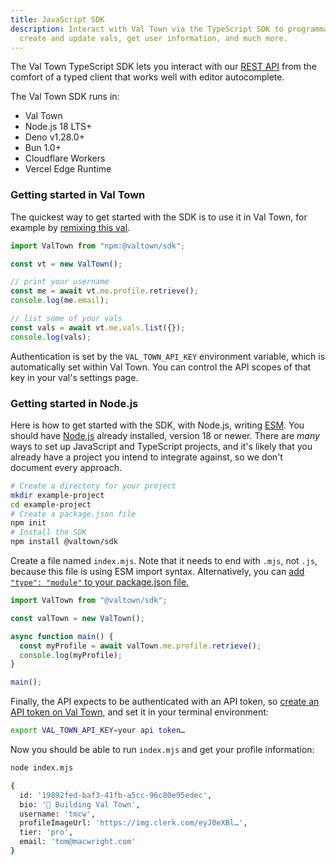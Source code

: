 ```yaml
---
title: JavaScript SDK
description: Interact with Val Town via the TypeScript SDK to programmatically
  create and update vals, get user information, and much more.
---
```



The Val Town TypeScript SDK lets you interact with our
[REST API](/api/overview) from the comfort of a typed
client that works well with editor autocomplete.

<CardGrid>
  <LinkCard
    title="Reference Docs"
    href="https://github.com/val-town/sdk/blob/main/api.md"
  />
  <LinkCard title="GitHub Repo" href="https://github.com/val-town/sdk" />
  <LinkCard
    title="NPM Package"
    href="https://www.npmjs.com/package/@valtown/sdk"
  />
</CardGrid>

The Val Town SDK runs in:

- Val Town
- Node.js 18 LTS+
- Deno v1.28.0+
- Bun 1.0+
- Cloudflare Workers
- Vercel Edge Runtime

### Getting started in Val Town

The quickest way to get started with the SDK is to use it in
Val Town, for example by [remixing this val](https://www.val.town/v/stevekrouse/demoSDK).

```ts title="Using the SDK in Val Town" val
import ValTown from "npm:@valtown/sdk";

const vt = new ValTown();

// print your username
const me = await vt.me.profile.retrieve();
console.log(me.email);

// list some of your vals
const vals = await vt.me.vals.list({});
console.log(vals);
```

Authentication is set by the `VAL_TOWN_API_KEY` environment
variable, which is automatically set within Val Town. You can control the
API scopes of that key in your val's settings page.

### Getting started in Node.js

Here is how to get started with the SDK,
with Node.js, writing [ESM](https://nodejs.org/api/esm.html).
You should have [Node.js](https://nodejs.org/en) already
installed, version 18 or newer.
There are _many_ ways to set up JavaScript and TypeScript
projects, and it's likely that you already have a project
you intend to integrate against, so we don't document every
approach.

```bash title="Setting up an example Node.js project"
# Create a directory for your project
mkdir example-project
cd example-project
# Create a package.json file
npm init
# Install the SDK
npm install @valtown/sdk
```

Create a file named `index.mjs`. Note that it needs to end
with `.mjs`, not `.js`, because this file is using ESM import
syntax. Alternatively, you can [add `"type": "module"` to your package.json file.](https://nodejs.org/api/esm.html#enabling)

```ts title="index.mjs"
import ValTown from "@valtown/sdk";

const valTown = new ValTown();

async function main() {
  const myProfile = await valTown.me.profile.retrieve();
  console.log(myProfile);
}

main();
```

Finally, the API expects to be authenticated with an API
token, so [create an API token on Val Town](https://www.val.town/settings/api), and set it in your
terminal environment:

```bash title="Setting your Val Town API Token"
export VAL_TOWN_API_KEY=your api token…
```

Now you should be able to run `index.mjs` and get your profile
information:

```bash title="Running index.mjs and getting profile information"
node index.mjs

{
  id: '19892fed-baf3-41fb-a5cc-96c80e95edec',
  bio: '👷 Building Val Town',
  username: 'tmcw',
  profileImageUrl: 'https://img.clerk.com/eyJ0eXBl…',
  tier: 'pro',
  email: 'tom@macwright.com'
}
```
